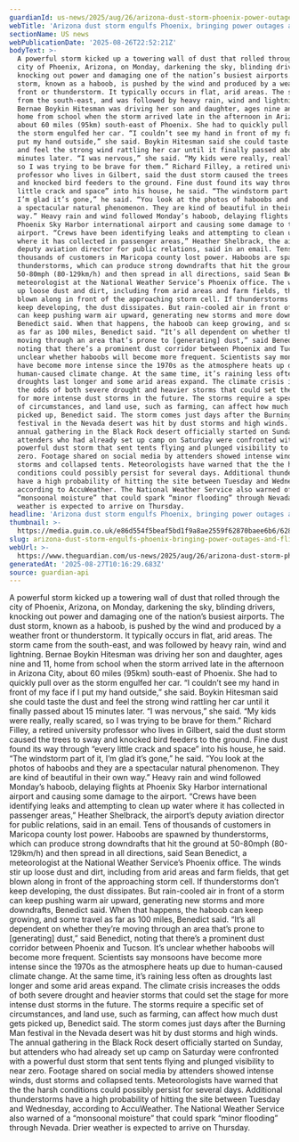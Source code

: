 ```yaml
---
guardianId: us-news/2025/aug/26/arizona-dust-storm-phoenix-power-outages-flight-delays
webTitle: 'Arizona dust storm engulfs Phoenix, bringing power outages and flight delays'
sectionName: US news
webPublicationDate: '2025-08-26T22:52:21Z'
bodyText: >-
  A powerful storm kicked up a towering wall of dust that rolled through the
  city of Phoenix, Arizona, on Monday, darkening the sky, blinding drivers,
  knocking out power and damaging one of the nation’s busiest airports. The dust
  storm, known as a haboob, is pushed by the wind and produced by a weather
  front or thunderstorm. It typically occurs in flat, arid areas. The storm came
  from the south-east, and was followed by heavy rain, wind and lightning.
  Bernae Boykin Hitesman was driving her son and daughter, ages nine and 11,
  home from school when the storm arrived late in the afternoon in Arizona City,
  about 60 miles (95km) south-east of Phoenix. She had to quickly pull over as
  the storm engulfed her car. “I couldn’t see my hand in front of my face if I
  put my hand outside,” she said. Boykin Hitesman said she could taste the dust
  and feel the strong wind rattling her car until it finally passed about 15
  minutes later. “I was nervous,” she said. “My kids were really, really scared,
  so I was trying to be brave for them.” Richard Filley, a retired university
  professor who lives in Gilbert, said the dust storm caused the trees to sway
  and knocked bird feeders to the ground. Fine dust found its way through “every
  little crack and space” into his house, he said. “The windstorm part of it,
  I’m glad it’s gone,” he said. “You look at the photos of haboobs and they are
  a spectacular natural phenomenon. They are kind of beautiful in their own
  way.” Heavy rain and wind followed Monday’s haboob, delaying flights at
  Phoenix Sky Harbor international airport and causing some damage to the
  airport. “Crews have been identifying leaks and attempting to clean up water
  where it has collected in passenger areas,” Heather Shelbrack, the airport’s
  deputy aviation director for public relations, said in an email. Tens of
  thousands of customers in Maricopa county lost power. Haboobs are spawned by
  thunderstorms, which can produce strong downdrafts that hit the ground at
  50-80mph (80-129km/h) and then spread in all directions, said Sean Benedict, a
  meteorologist at the National Weather Service’s Phoenix office. The winds stir
  up loose dust and dirt, including from arid areas and farm fields, that get
  blown along in front of the approaching storm cell. If thunderstorms don’t
  keep developing, the dust dissipates. But rain-cooled air in front of a storm
  can keep pushing warm air upward, generating new storms and more downdrafts,
  Benedict said. When that happens, the haboob can keep growing, and some travel
  as far as 100 miles, Benedict said. “It’s all dependent on whether they’re
  moving through an area that’s prone to [generating] dust,” said Benedict,
  noting that there’s a prominent dust corridor between Phoenix and Tucson. It’s
  unclear whether haboobs will become more frequent. Scientists say monsoons
  have become more intense since the 1970s as the atmosphere heats up due to
  human-caused climate change. At the same time, it’s raining less often as
  droughts last longer and some arid areas expand. The climate crisis increases
  the odds of both severe drought and heavier storms that could set the stage
  for more intense dust storms in the future. The storms require a specific set
  of circumstances, and land use, such as farming, can affect how much dust gets
  picked up, Benedict said. The storm comes just days after the Burning Man
  festival in the Nevada desert was hit by dust storms and high winds. The
  annual gathering in the Black Rock desert officially started on Sunday, but
  attenders who had already set up camp on Saturday were confronted with a
  powerful dust storm that sent tents flying and plunged visibility to near
  zero. Footage shared on social media by attenders showed intense winds, dust
  storms and collapsed tents. Meteorologists have warned that the the harsh
  conditions could possibly persist for several days. Additional thunderstorms
  have a high probability of hitting the site between Tuesday and Wednesday,
  according to AccuWeather. The National Weather Service also warned of a
  “monsoonal moisture” that could spark “minor flooding” through Nevada. Drier
  weather is expected to arrive on Thursday.
headline: 'Arizona dust storm engulfs Phoenix, bringing power outages and flight delays'
thumbnail: >-
  https://media.guim.co.uk/e86d554f5beaf5bd1f9a8ae2559f62870baee6b6/628_0_6294_5034/500.jpg
slug: arizona-dust-storm-engulfs-phoenix-bringing-power-outages-and-flight-delays
webUrl: >-
  https://www.theguardian.com/us-news/2025/aug/26/arizona-dust-storm-phoenix-power-outages-flight-delays
generatedAt: '2025-08-27T10:16:29.683Z'
source: guardian-api
---
```

A powerful storm kicked up a towering wall of dust that rolled through the city of Phoenix, Arizona, on Monday, darkening the sky, blinding drivers, knocking out power and damaging one of the nation’s busiest airports. The dust storm, known as a haboob, is pushed by the wind and produced by a weather front or thunderstorm. It typically occurs in flat, arid areas. The storm came from the south-east, and was followed by heavy rain, wind and lightning. Bernae Boykin Hitesman was driving her son and daughter, ages nine and 11, home from school when the storm arrived late in the afternoon in Arizona City, about 60 miles (95km) south-east of Phoenix. She had to quickly pull over as the storm engulfed her car. “I couldn’t see my hand in front of my face if I put my hand outside,” she said. Boykin Hitesman said she could taste the dust and feel the strong wind rattling her car until it finally passed about 15 minutes later. “I was nervous,” she said. “My kids were really, really scared, so I was trying to be brave for them.” Richard Filley, a retired university professor who lives in Gilbert, said the dust storm caused the trees to sway and knocked bird feeders to the ground. Fine dust found its way through “every little crack and space” into his house, he said. “The windstorm part of it, I’m glad it’s gone,” he said. “You look at the photos of haboobs and they are a spectacular natural phenomenon. They are kind of beautiful in their own way.” Heavy rain and wind followed Monday’s haboob, delaying flights at Phoenix Sky Harbor international airport and causing some damage to the airport. “Crews have been identifying leaks and attempting to clean up water where it has collected in passenger areas,” Heather Shelbrack, the airport’s deputy aviation director for public relations, said in an email. Tens of thousands of customers in Maricopa county lost power. Haboobs are spawned by thunderstorms, which can produce strong downdrafts that hit the ground at 50-80mph (80-129km/h) and then spread in all directions, said Sean Benedict, a meteorologist at the National Weather Service’s Phoenix office. The winds stir up loose dust and dirt, including from arid areas and farm fields, that get blown along in front of the approaching storm cell. If thunderstorms don’t keep developing, the dust dissipates. But rain-cooled air in front of a storm can keep pushing warm air upward, generating new storms and more downdrafts, Benedict said. When that happens, the haboob can keep growing, and some travel as far as 100 miles, Benedict said. “It’s all dependent on whether they’re moving through an area that’s prone to [generating] dust,” said Benedict, noting that there’s a prominent dust corridor between Phoenix and Tucson. It’s unclear whether haboobs will become more frequent. Scientists say monsoons have become more intense since the 1970s as the atmosphere heats up due to human-caused climate change. At the same time, it’s raining less often as droughts last longer and some arid areas expand. The climate crisis increases the odds of both severe drought and heavier storms that could set the stage for more intense dust storms in the future. The storms require a specific set of circumstances, and land use, such as farming, can affect how much dust gets picked up, Benedict said. The storm comes just days after the Burning Man festival in the Nevada desert was hit by dust storms and high winds. The annual gathering in the Black Rock desert officially started on Sunday, but attenders who had already set up camp on Saturday were confronted with a powerful dust storm that sent tents flying and plunged visibility to near zero. Footage shared on social media by attenders showed intense winds, dust storms and collapsed tents. Meteorologists have warned that the the harsh conditions could possibly persist for several days. Additional thunderstorms have a high probability of hitting the site between Tuesday and Wednesday, according to AccuWeather. The National Weather Service also warned of a “monsoonal moisture” that could spark “minor flooding” through Nevada. Drier weather is expected to arrive on Thursday.
